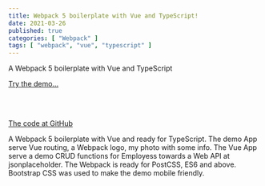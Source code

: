 ```yaml
---
title: Webpack 5 boilerplate with Vue and TypeScript!
date: 2021-03-26
published: true
categories: [ "Webpack" ]
tags: [ "webpack", "vue", "typescript" ]
---
```



A Webpack 5 boilerplate with Vue and TypeScript

<a href="https://webpack5vuetypescript.persteenolsen.com/" target="_blank">Try the demo...</a>

<br /><br />

<a href="https://github.com/persteenolsen/webpack-5-vue-typescript-boilerplate" target="_blank">The code at GitHub</a>

A Webpack 5 boilerplate with Vue and ready for TypeScript. The demo App serve Vue routing, a Webpack logo, my photo with some info. The Vue App serve a demo CRUD functions for Employess towards a Web API at jsonplaceholder. The Webpack is ready for PostCSS, ES6 and above. Bootstrap CSS was used to make the demo mobile friendly.
